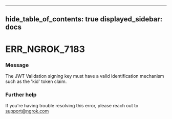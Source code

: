 

---
hide_table_of_contents: true
displayed_sidebar: docs
---


# ERR_NGROK_7183

### Message
The JWT Validation signing key must have a valid identification mechanism such as the 'kid' token claim.

<ErrorDetails />



### Further help
If you're having trouble resolving this error, please reach out to [support@ngrok.com](mailto:support@ngrok.com?subject=Help%20with%20ERR_NGROK_7183)

